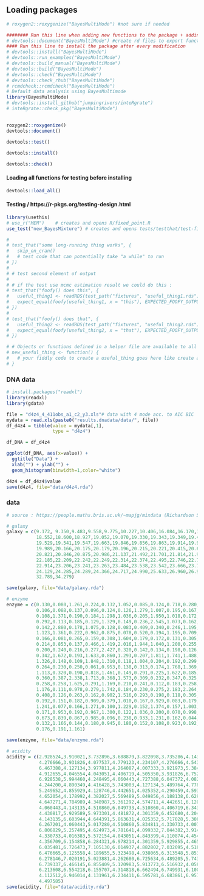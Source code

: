 ## Loading packages
```r
# roxygen2::roxygenize("BayesMultiMode") #not sure if needed

######## Run this line when adding new functions to the package + adding the function name into NAMESPACE
# devtools::document("BayesMultiMode") #create rd files to export functions
#### Run this line to install the package after every modification
# devtools::install("BayesMultiMode")
# devtools::run_examples("BayesMultiMode")
# devtools::build_manual("BayesMultiMode")
# devtools::build("BayesMultiMode")
# devtools::check("BayesMultiMode")
# devtools::check_rhub("BayesMultiMode")
# rcmdcheck::rcmdcheck("BayesMultiMode")
# Default data analysis using BayesMultimode
library(BayesMultiMode)
# devtools::install_github("jumpingrivers/inteRgrate")
# inteRgrate::check_pkg("BayesMultiMode")
```

## 
```r
roxygen2::roxygenize()
devtools::document()

devtools::test()

devtools::install()

devtools::check()
```

#### Loading all functions for testing before installing
```r
devtools::load_all()
```

#### Testing / https://r-pkgs.org/testing-design.html
```r
library(usethis)
# use_r("MEM")    # creates and opens R/fixed_point.R
use_test("new_BayesMixture") # creates and opens tests/testthat/test-fixed_point.R
```

```r
# 
# test_that("some long-running thing works", {
#   skip_on_cran()
#   # test code that can potentially take "a while" to run  
# })
# 
# # test second element of output
# 
# # if the test use mcmc estimation result we could do this :
# test_that("foofy() does this", {
#   useful_thing1 <- readRDS(test_path("fixtures", "useful_thing1.rds"))
#   expect_equal(foofy(useful_thing1, x = "this"), EXPECTED_FOOFY_OUTPUT)
# })
# 
# test_that("foofy() does that", {
#   useful_thing2 <- readRDS(test_path("fixtures", "useful_thing2.rds"))
#   expect_equal(foofy(useful_thing2, x = "that"), EXPECTED_FOOFY_OUTPUT)
# })

# # Objects or functions defined in a helper file are available to all of your tests. such as :
# new_useful_thing <- function() {
#   # your fiddly code to create a useful_thing goes here like create a dataset ?
# }
```

### DNA data
```r
# install.packages("readxl")
library(readxl)
library(gdata)

file = "d4z4_4_411obs_a1_c2_y3.xls"# data with 4 mode acc. to AIC BIC
mydata = read.xls(paste0("results.dnadata/data/", file))
df_d4z4 = tibble(value = mydata[,1],
                 type = "d4z4")

df_DNA = df_d4z4

ggplot(df_DNA, aes(x=value)) + 
  ggtitle("Data") +
  xlab("") + ylab("") +
  geom_histogram(binwidth=1,color="white")

d4z4 = df_d4z4$value
save(d4z4, file="data/d4z4.rda")
```

### data
```r
# source : https://people.maths.bris.ac.uk/~mapjg/mixdata (Richardson S, Green PJ (1997)

# galaxy
galaxy = c(9.172, 9.350,9.483,9.558,9.775,10.227,10.406,16.084,16.170,18.419,
           18.552,18.600,18.927,19.052,19.070,19.330,19.343,19.349,19.440,19.473,
           19.529,19.541,19.547,19.663,19.846,19.856,19.863,19.914,19.918,19.973,
           19.989,20.166,20.175,20.179,20.196,20.215,20.221,20.415,20.629,20.795,
           20.821,20.846,20.875,20.986,21.137,21.492,21.701,21.814,21.921,21.960,
           22.185,22.209,22.242,22.249,22.314,22.374,22.495,22.746,22.747,22.888,
           22.914,23.206,23.241,23.263,23.484,23.538,23.542,23.666,23.706,23.711,
           24.129,24.285,24.289,24.366,24.717,24.990,25.633,26.960,26.995,32.065,
           32.789,34.279)

save(galaxy, file="data/galaxy.rda")

# enzyme
enzyme = c(0.130,0.080,1.261,0.224,0.132,1.052,0.085,0.124,0.718,0.280,0.687,
           0.106,0.088,0.137,0.096,0.124,0.126,1.279,1.007,0.195,0.167,0.213,
           0.108,1.371,0.190,0.184,1.298,1.036,0.205,1.950,1.018,0.172,0.148,
           0.292,0.113,0.185,0.129,1.329,0.149,0.236,2.545,1.073,0.162,2.518,
           0.142,2.880,0.178,1.075,0.128,0.083,0.409,0.340,0.246,1.195,1.452,
           1.123,1.361,0.222,0.962,0.875,0.078,0.520,0.194,1.195,0.709,0.021,
           0.166,0.081,0.265,0.159,0.308,1.604,0.179,0.172,0.131,0.305,0.215,
           0.214,0.853,0.137,0.466,1.419,2.016,1.944,1.040,1.200,0.255,0.232,
           0.200,0.240,0.216,0.277,2.427,0.320,0.142,0.134,0.198,0.126,1.173,
           0.342,1.672,0.193,1.633,0.860,1.293,0.207,1.811,1.741,1.488,0.124,
           1.326,0.148,0.109,1.848,1.310,0.118,1.004,0.204,0.192,0.299,1.885,
           0.264,0.230,0.250,0.061,0.953,0.138,0.313,0.174,1.768,1.369,0.130,
           1.113,0.320,0.190,0.818,1.461,0.149,0.291,0.225,1.622,0.185,0.198,
           0.360,0.387,2.338,1.713,0.368,1.573,0.309,0.232,0.347,0.325,1.861,
           0.258,0.258,1.625,0.291,1.169,0.210,0.241,0.112,0.183,0.258,0.357,
           1.176,0.111,0.978,0.279,1.742,0.184,0.230,0.275,2.183,2.264,1.405,
           0.408,0.126,0.263,0.162,0.902,1.516,0.293,0.198,0.118,0.305,0.031,
           0.192,0.151,0.182,0.909,0.379,1.010,0.167,0.929,0.083,0.179,1.567,
           1.241,0.077,0.166,1.271,0.100,1.229,0.152,1.374,0.157,1.003,0.084,
           0.171,0.953,0.192,0.967,1.300,0.122,1.036,0.200,0.070,0.998,0.176,
           0.673,0.839,0.867,0.985,0.096,0.238,0.933,1.231,0.162,0.044,0.175,
           0.132,1.166,0.144,0.180,0.945,0.180,0.152,0.108,0.923,0.192,0.895,
           0.176,0.191,1.161)

save(enzyme, file="data/enzyme.rda")

# acidity
acidity = c(2.928524,3.910021,3.732896,3.688879,3.822098,3.735286,4.143135,
            4.276666,3.931826,4.077537,4.779123,4.234107,4.276666,4.543295,
            6.467388,4.127134,3.977811,4.264087,4.007333,3.921973,5.384495,
            4.912655,4.046554,4.043051,4.406719,4.505350,3.931826,6.752270,
            6.928538,5.994460,4.248495,4.060443,4.727388,6.047372,4.082609,
            4.244200,4.890349,4.416428,5.743003,4.127134,5.489764,4.778283,
            5.249652,4.855929,4.128746,4.442651,4.025352,4.290459,4.593098,
            4.652054,4.178992,4.382027,5.569489,5.049856,4.188138,6.629363,
            4.647271,4.784989,4.348987,5.361292,4.574711,4.442651,6.120297,
            4.060443,4.143135,4.510860,6.049733,4.510860,4.406719,6.343880,
            4.430817,5.929589,5.973301,4.481872,4.301359,6.452680,4.204693,
            4.143135,6.603944,4.644391,5.863631,4.025352,5.717028,5.308268,
            6.267201,4.060443,5.017280,4.510860,5.834811,4.330733,4.007333,
            6.806829,5.257495,4.624973,4.781641,4.099332,7.044382,3.914021,
            4.330733,4.016383,5.572154,4.043051,4.843399,4.110874,4.454347,
            4.356709,6.154858,6.284321,6.978214,4.301359,5.929855,4.465908,
            6.035481,6.726473,7.105130,6.014937,4.882802,7.032095,4.518522,
            6.476665,6.125558,4.189655,5.323498,4.938065,6.313548,5.853925,
            6.278146,7.020191,5.023881,4.262680,6.725634,6.489205,5.743003,
            6.739337,6.466145,6.855409,5.120983,5.913773,6.516932,4.058717,
            6.213608,6.554218,6.155707,4.314818,6.662494,6.749931,6.100319,
            4.112512,6.946014,4.131961,6.234411,6.595781,6.683861,6.957973,
            4.497585)
save(acidity, file="data/acidity.rda")
```